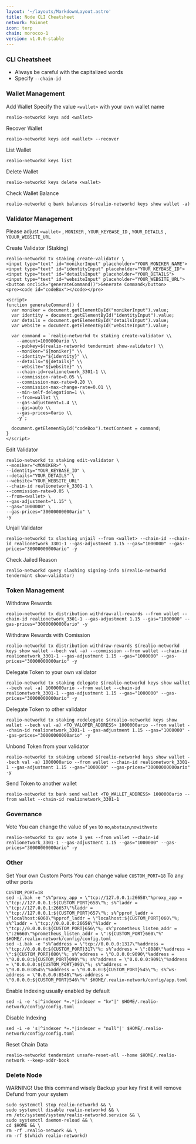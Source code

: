 ```yaml
---
layout: '~/layouts/MarkdownLayout.astro'
title: Node CLI Cheatsheet
network: Mainnet
icon: terp
chain: morocco-1
version: v1.0.0-stable
---
```


### CLI Cheatsheet

- Always be careful with the capitalized words
- Specify `--chain-id`

### Wallet Management

Add Wallet
Specify the value `<wallet>` with your own wallet name

```
realio-networkd keys add <wallet>
```

Recover Wallet
```
realio-networkd keys add <wallet> --recover
```

List Wallet
```
realio-networkd keys list
```

Delete Wallet
```
realio-networkd keys delete <wallet>
```

Check Wallet Balance
```
realio-networkd q bank balances $(realio-networkd keys show wallet -a)
```

### Validator Management

Please adjust `<wallet>` , `MONIKER` , `YOUR_KEYBASE_ID` , `YOUR_DETAILS` , `YOUUR_WEBSITE_URL`

Create Validator (Staking)
```
realio-networkd tx staking create-validator \
<input type="text" id="monikerInput" placeholder="YOUR_MONIKER_NAME">
<input type="text" id="identityInput" placeholder="YOUR_KEYBASE_ID">
<input type="text" id="detailsInput" placeholder="YOUR_DETAILS">
<input type="text" id="websiteInput" placeholder="YOUR_WEBSITE_URL">
<button onclick="generateCommand()">Generate Command</button>
<pre><code id="codeBox"></code></pre>

<script>
function generateCommand() {
  var moniker = document.getElementById("monikerInput").value;
  var identity = document.getElementById("identityInput").value;
  var details = document.getElementById("detailsInput").value;
  var website = document.getElementById("websiteInput").value;

  var command = `realio-networkd tx staking create-validator \\
    --amount=1000000ario \\
    --pubkey=$(realio-networkd tendermint show-validator) \\
    --moniker="${moniker}" \\
    --identity="${identity}" \\
    --details="${details}" \\
    --website="${website}" \\
    --chain-id=realionetwork_3301-1 \\
    --commission-rate=0.05 \\
    --commission-max-rate=0.20 \\
    --commission-max-change-rate=0.01 \\
    --min-self-delegation=1 \\
    --from=wallet \\
    --gas-adjustment=1.4 \\
    --gas=auto \\
    --gas-prices=0ario \\
    -y`;

  document.getElementById("codeBox").textContent = command;
}
</script>

```

Edit Validator
```
realio-networkd tx staking edit-validator \
--moniker="<MONIKER>" \
--identity="YOUR_KEYBASE_ID" \
--details="YOUR_DETAILS" \
--website="YOUR_WEBSITE_URL"
--chain-id realionetwork_3301-1 \
--commission-rate=0.05 \
--from=<wallet> \
--gas-adjustment="1.15" \
--gas="1000000" \
--gas-prices="30000000000ario" \
-y
```


Unjail Validator
```
realio-networkd tx slashing unjail --from <wallet> --chain-id --chain-id realionetwork_3301-1 --gas-adjustment 1.15 --gas="1000000" --gas-prices="30000000000ario" -y
```

Check Jailed Reason
```
realio-networkd query slashing signing-info $(realio-networkd tendermint show-validator)
```

### Token Management

Withdraw Rewards
```
realio-networkd tx distribution withdraw-all-rewards --from wallet --chain-id realionetwork_3301-1 --gas-adjustment 1.15 --gas="1000000" --gas-prices="30000000000ario" -y
```

Withdraw Rewards with Comission
```
realio-networkd tx distribution withdraw-rewards $(realio-networkd keys show wallet --bech val -a) --commission --from wallet --chain-id realionetwork_3301-1 --gas-adjustment 1.15 --gas="1000000" --gas-prices="30000000000ario" -y
```

Delegate Token to your own validator
```
realio-networkd tx staking delegate $(realio-networkd keys show wallet --bech val -a) 1000000ario --from wallet --chain-id realionetwork_3301-1 --gas-adjustment 1.15 --gas="1000000" --gas-prices="30000000000ario" -y
```

Delegate Token to other validator
```
realio-networkd tx staking redelegate $(realio-networkd keys show wallet --bech val -a) <TO_VALOPER_ADDRESS> 1000000ario --from wallet --chain-id realionetwork_3301-1 --gas-adjustment 1.15 --gas="1000000" --gas-prices="30000000000ario" -y
```

Unbond Token from your validator
```
realio-networkd tx staking unbond $(realio-networkd keys show wallet --bech val -a) 1000000ario --from wallet --chain-id realionetwork_3301-1 --gas-adjustment 1.15 --gas="1000000" --gas-prices="30000000000ario" -y
```

Send Token to another wallet
```
realio-networkd tx bank send wallet <TO_WALLET_ADDRESS> 1000000ario --from wallet --chain-id realionetwork_3301-1
```

### Governance 

Vote
You can change the value of `yes` to `no`,`abstain`,`nowithveto`

```
realio-networkd tx gov vote 1 yes --from wallet --chain-id realionetwork_3301-1 --gas-adjustment 1.15 --gas="1000000" --gas-prices="30000000000ario" -y
```

### Other

Set Your own Custom Ports
You can change value `CUSTOM_PORT=18` To any other ports
```
CUSTOM_PORT=18
sed -i.bak -e "s%^proxy_app = \"tcp://127.0.0.1:26658\"%proxy_app = \"tcp://127.0.0.1:${CUSTOM_PORT}658\"%; s%^laddr = \"tcp://127.0.0.1:26657\"%laddr = \"tcp://127.0.0.1:${CUSTOM_PORT}657\"%; s%^pprof_laddr = \"localhost:6060\"%pprof_laddr = \"localhost:${CUSTOM_PORT}060\"%; s%^laddr = \"tcp://0.0.0.0:26656\"%laddr = \"tcp://0.0.0.0:${CUSTOM_PORT}656\"%; s%^prometheus_listen_addr = \":26660\"%prometheus_listen_addr = \":${CUSTOM_PORT}660\"%" $HOME/.realio-network/config/config.toml
sed -i.bak -e "s%^address = \"tcp://0.0.0.0:1317\"%address = \"tcp://0.0.0.0:${CUSTOM_PORT}317\"%; s%^address = \":8080\"%address = \":${CUSTOM_PORT}080\"%; s%^address = \"0.0.0.0:9090\"%address = \"0.0.0.0:${CUSTOM_PORT}090\"%; s%^address = \"0.0.0.0:9091\"%address = \"0.0.0.0:${CUSTOM_PORT}091\"%; s%^address = \"0.0.0.0:8545\"%address = \"0.0.0.0:${CUSTOM_PORT}545\"%; s%^ws-address = \"0.0.0.0:8546\"%ws-address = \"0.0.0.0:${CUSTOM_PORT}546\"%" $HOME/.realio-network/config/app.toml
```

Enable Indexing usually enabled by default
```
sed -i -e 's|^indexer *=.*|indexer = "kv"|' $HOME/.realio-network/config/config.toml
```

Disable Indexing
```
sed -i -e 's|^indexer *=.*|indexer = "null"|' $HOME/.realio-network/config/config.toml
```

Reset Chain Data
```
realio-networkd tendermint unsafe-reset-all --home $HOME/.realio-network --keep-addr-book
```

### Delete Node

WARNING! Use this command wisely 
Backup your key first it will remove Defund from your system

```
sudo systemctl stop realio-networkd && \
sudo systemctl disable realio-networkd && \
rm /etc/systemd/system/realio-networkd.service && \
sudo systemctl daemon-reload && \
cd $HOME && \
rm -rf .realio-network && \
rm -rf $(which realio-networkd)
```
